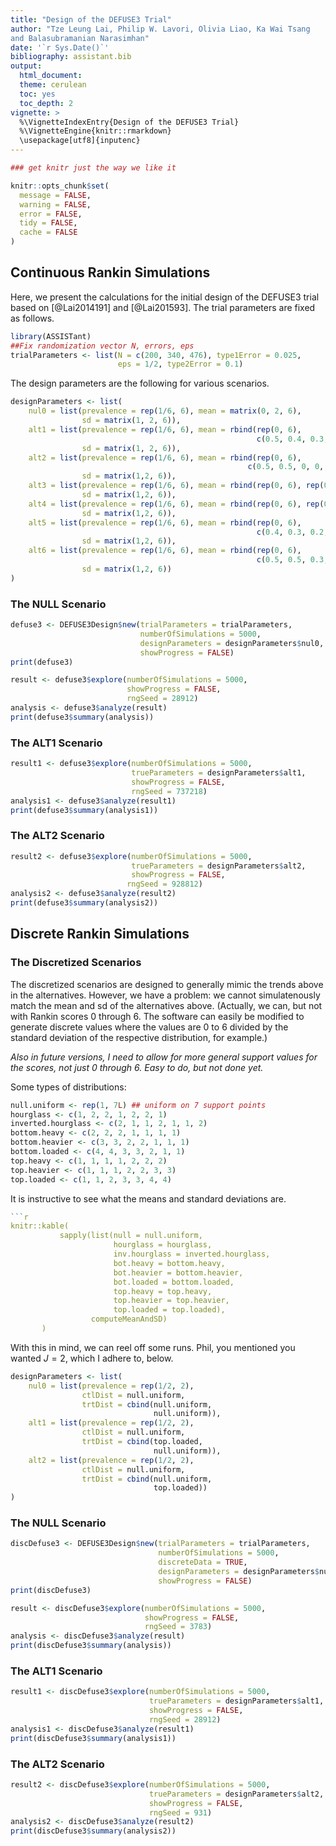 ```yaml
---
title: "Design of the DEFUSE3 Trial"
author: "Tze Leung Lai, Philip W. Lavori, Olivia Liao, Ka Wai Tsang
and Balasubramanian Narasimhan"
date: '`r Sys.Date()`'
bibliography: assistant.bib
output:
  html_document:
  theme: cerulean
  toc: yes
  toc_depth: 2
vignette: >
  %\VignetteIndexEntry{Design of the DEFUSE3 Trial}
  %\VignetteEngine{knitr::rmarkdown}
  \usepackage[utf8]{inputenc}
---
```


```r
### get knitr just the way we like it

knitr::opts_chunk$set(
  message = FALSE,
  warning = FALSE,
  error = FALSE,
  tidy = FALSE,
  cache = FALSE
)
```

## Continuous Rankin Simulations

Here, we present the calculations for the initial design of the
DEFUSE3 trial based on [@Lai2014191] and [@Lai201593]. The trial
parameters are fixed as follows.


```r
library(ASSISTant)
##Fix randomization vector N, errors, eps
trialParameters <- list(N = c(200, 340, 476), type1Error = 0.025,
                        eps = 1/2, type2Error = 0.1)
```

The design parameters are the following for various scenarios.

```r
designParameters <- list(
    nul0 = list(prevalence = rep(1/6, 6), mean = matrix(0, 2, 6),
                sd = matrix(1, 2, 6)),
    alt1 = list(prevalence = rep(1/6, 6), mean = rbind(rep(0, 6),
                                                       c(0.5, 0.4, 0.3, 0, 0, 0)),
                sd = matrix(1, 2, 6)),
    alt2 = list(prevalence = rep(1/6, 6), mean = rbind(rep(0, 6),
                                                     c(0.5, 0.5, 0, 0, 0, 0)),
                sd = matrix(1,2, 6)),
    alt3 = list(prevalence = rep(1/6, 6), mean = rbind(rep(0, 6), rep(0.36, 6)),
                sd = matrix(1,2, 6)),
    alt4 = list(prevalence = rep(1/6, 6), mean = rbind(rep(0, 6), rep(0.30, 6)),
                sd = matrix(1,2, 6)),
    alt5 = list(prevalence = rep(1/6, 6), mean = rbind(rep(0, 6),
                                                       c(0.4, 0.3, 0.2, 0, 0, 0)),
                sd = matrix(1,2, 6)),
    alt6 = list(prevalence = rep(1/6, 6), mean = rbind(rep(0, 6),
                                                       c(0.5, 0.5, 0.3, 0.3, 0.1, 0.1)),
                sd = matrix(1,2, 6))
)
```

### The NULL Scenario

```r
defuse3 <- DEFUSE3Design$new(trialParameters = trialParameters,
                             numberOfSimulations = 5000,
                             designParameters = designParameters$nul0,
                             showProgress = FALSE)
print(defuse3)
```

```r
result <- defuse3$explore(numberOfSimulations = 5000,
                          showProgress = FALSE,
                          rngSeed = 28912)
analysis <- defuse3$analyze(result)
print(defuse3$summary(analysis))
```

### The ALT1 Scenario

```r
result1 <- defuse3$explore(numberOfSimulations = 5000,
                           trueParameters = designParameters$alt1,
                           showProgress = FALSE,
                           rngSeed = 737218)
analysis1 <- defuse3$analyze(result1)
print(defuse3$summary(analysis1))
```

### The ALT2 Scenario

```r
result2 <- defuse3$explore(numberOfSimulations = 5000,
                           trueParameters = designParameters$alt2,
                           showProgress = FALSE,
                          rngSeed = 928812)
analysis2 <- defuse3$analyze(result2)
print(defuse3$summary(analysis2))
```

## Discrete Rankin Simulations

### The Discretized Scenarios 

The discretized scenarios are designed to generally mimic the trends
above in the alternatives. However, we have a problem: we cannot
simulatenously match the mean and sd of the alternatives
above. (Actually, we can, but not with Rankin scores 0 through 6. The
software can easily be modified to generate discrete values where the
values are 0 to 6 divided by the standard deviation of the respective
distribution, for example.)  

_Also in future versions, I need to allow for more general support
values for the scores, not just 0 through 6. Easy to do, but not done
yet._


Some types of distributions:

```r
null.uniform <- rep(1, 7L) ## uniform on 7 support points
hourglass <- c(1, 2, 2, 1, 2, 2, 1)
inverted.hourglass <- c(2, 1, 1, 2, 1, 1, 2)
bottom.heavy <- c(2, 2, 2, 1, 1, 1, 1)
bottom.heavier <- c(3, 3, 2, 2, 1, 1, 1)
bottom.loaded <- c(4, 4, 3, 3, 2, 1, 1)
top.heavy <- c(1, 1, 1, 1, 2, 2, 2)
top.heavier <- c(1, 1, 1, 2, 2, 3, 3)
top.loaded <- c(1, 1, 2, 3, 3, 4, 4)
```

It is instructive to see what the means and standard deviations are. 

```r
```r
knitr::kable(
           sapply(list(null = null.uniform,
                       hourglass = hourglass,
                       inv.hourglass = inverted.hourglass,
                       bot.heavy = bottom.heavy,
                       bot.heavier = bottom.heavier,
                       bot.loaded = bottom.loaded,
                       top.heavy = top.heavy,
                       top.heavier = top.heavier,
                       top.loaded = top.loaded),
                  computeMeanAndSD)
       )
```

With this in mind, we can reel off some runs. Phil, you mentioned you
wanted $J = 2$, which I adhere to, below.

```r
designParameters <- list(
    nul0 = list(prevalence = rep(1/2, 2),
                ctlDist = null.uniform,
                trtDist = cbind(null.uniform,
                                null.uniform)),
    alt1 = list(prevalence = rep(1/2, 2), 
                ctlDist = null.uniform,
                trtDist = cbind(top.loaded,
                                null.uniform)),
    alt2 = list(prevalence = rep(1/2, 2), 
                ctlDist = null.uniform,
                trtDist = cbind(null.uniform,
                                top.loaded))
)
```

### The NULL Scenario

```r
discDefuse3 <- DEFUSE3Design$new(trialParameters = trialParameters,
                                 numberOfSimulations = 5000,
                                 discreteData = TRUE,
                                 designParameters = designParameters$nul0,
                                 showProgress = FALSE)
print(discDefuse3)
```

```r
result <- discDefuse3$explore(numberOfSimulations = 5000,
                              showProgress = FALSE,
                              rngSeed = 3783)
analysis <- discDefuse3$analyze(result)
print(discDefuse3$summary(analysis))
```

### The ALT1 Scenario

```r
result1 <- discDefuse3$explore(numberOfSimulations = 5000,
                               trueParameters = designParameters$alt1,
                               showProgress = FALSE,
                               rngSeed = 28912)
analysis1 <- discDefuse3$analyze(result1)
print(discDefuse3$summary(analysis1))
```

### The ALT2 Scenario

```r
result2 <- discDefuse3$explore(numberOfSimulations = 5000,
                               trueParameters = designParameters$alt2,
                               showProgress = FALSE,
                               rngSeed = 931)
analysis2 <- discDefuse3$analyze(result2)
print(discDefuse3$summary(analysis2))
```

